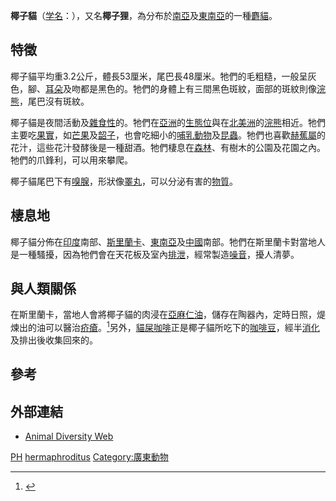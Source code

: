 {{Speciesbox
| name = 椰子貓<ref name=msw3>{{MSW3 Wozencraft | pages = 551}}</ref>
| status = LR/lc
| status_system = iucn2.3
| status_ref = <ref name=iucn>{{IUCN2008|assessors=Duckworth, J.W., Widmann P., Custodio, C., Gonzalez, J.C., Jennings, A. & Veron, G. |year=2008|id=41693|title=Paradoxurus hermaphroditus|downloaded=2009-03-13}}</ref>
| image = Paradox hermaph 060924 ltn.jpg
| image_width = 250px
| genus = Paradoxurus
| species = hermaphroditus
| authority = ([[Peter_Simon_Pallas|Pallas]], 1777)
| subdivision_ranks = [[亞種|亞種]]
| subdivision =
* ''P. h. balicus''
* ''P. h. bondar''
* ''P. h. canescens''
* ''P. h. canus''
* ''P. h. cochinensis''
* ''P. h. dongfangensis''
* ''P. h. enganus''
* ''P. h. exitus''
* ''P. h. hermaphroditus''
* ''P. h. javanica''
* ''P. h. kangeanus''
* ''P. h. laotum''
* ''P. h. lignicolor''
* ''P. h. milleri''
* ''P. h. minor''
* ''P. h. musanga''
* ''P. h. nictitans''
* ''P. h. pallasii''
* ''P. h. pallens''
* ''P. h. parvus''
* ''P. h. philippinensis''
* ''P. h. pugnax''
* ''P. h. pulcher''
* ''P. h. sacer''
* ''P. h. scindiae''
* ''P. h. senex''
* ''P. h. setosus''
* ''P. h. simplex''
* ''P. h. sumbanus''
* ''P. h. vellerosus''
| range_map = Asian Palm Civet area.png
| range_map_caption = 椰子貓分布範圍，綠色為原產地，紅色部分則為人為引入。
}}

'''椰子貓'''（[[学名|学名]]：''{{lang|la|Paradoxurus hermaphroditus}}''），又名'''椰子狸'''，為分布於[[南亞|南亞]]及[[東南亞|東南亞]]的一種[[麝貓|麝貓]]。

== 特徵 ==
椰子貓平均重3.2公斤，體長53厘米，尾巴長48厘米。牠們的毛粗糙，一般呈灰色，腳、[[耳朵|耳朵]]及吻都是黑色的。牠們的身體上有三間黑色斑紋，面部的斑紋則像[[浣熊|浣熊]]，尾巴沒有斑紋。

椰子貓是夜間活動及[[雜食性|雜食性]]的。牠們在[[亞洲|亞洲]]的[[生態位|生態位]]與在[[北美洲|北美洲]]的[[浣熊|浣熊]]相近。牠們主要吃[[果實|果實]]，如[[芒果|芒果]]及[[韶子|韶子]]，也會吃細小的[[哺乳動物|哺乳動物]]及[[昆蟲|昆蟲]]。牠們也喜歡[[赫蕉屬|赫蕉屬]]的花汁，這些花汁發酵後是一種甜酒。牠們棲息在[[森林|森林]]、有樹木的公園及花園之內。牠們的爪鋒利，可以用來攀爬。

椰子貓尾巴下有[[嗅腺|嗅腺]]，形狀像[[睪丸|睪丸]]，可以分泌有害的[[物質|物質]]。

== 棲息地 ==
椰子貓分佈在[[印度|印度]]南部、[[斯里蘭卡|斯里蘭卡]]、[[東南亞|東南亞]]及[[中國|中國]]南部。牠們在斯里蘭卡對當地人是一種騷擾，因為牠們會在天花板及室內[[排泄|排泄]]，經常製造[[噪音|噪音]]，擾人清夢。

== 與人類關係 ==
在斯里蘭卡，當地人會將椰子貓的肉浸在[[亞麻仁油|亞麻仁油]]，儲存在陶器內，定時日照，煶煉出的油可以醫治[[疥瘡|疥瘡]]。<ref name=Singh>{{cite journal en|author=Singh, L. A. K.|year=1982|title=Stomach Contents of a Common Palm Civet, ''Paradoxurus hermaphroditus'' (Pallas)|journal=J. Bombay Nat. Hist. Soc.|volume=79|issue=2|pages=403-404}}</ref>另外，[[貓屎咖啡|貓屎咖啡]]正是椰子貓所吃下的[[咖啡豆|咖啡豆]]，經半[[消化|消化]]及排出後收集回來的。

== 參考 ==
{{reflist}}

== 外部連結 ==
{{commons|Paradoxurus hermaphroditus}}
* [http://animaldiversity.ummz.umich.edu/site/accounts/information/Paradoxurus_hermaphroditus.html Animal Diversity Web] {{Wayback|url=http://animaldiversity.ummz.umich.edu/site/accounts/information/Paradoxurus_hermaphroditus.html |date=20040417182559 }}
{{Taxonbar|from=Q18764}}

[[Category:IUCN红色名录无危物种|PH]]
[[Category:椰子貓屬|hermaphroditus]]
[[Category:廣東動物|Category:廣東動物]]